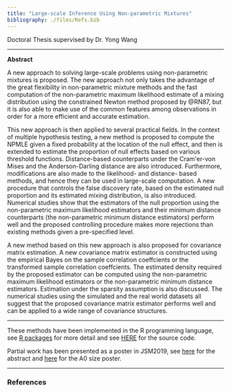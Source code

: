 ```yaml
---
title: "Large-scale Inference Using Non-parametric Mixtures"
bibliography: ./files/Refs.bib
---
```


Doctoral Thesis supervised by Dr. Yong Wang

***
**Abstract**

A new approach to solving large-scale problems using non-parametric mixtures is 
proposed. The new approach not only takes the advantage of the great flexibility
in non-parametric mixture methods and the fast computation of the non-parametric
maximum likelihood estimate of a mixing distribution using the constrained 
Newton method proposed by @RN87, but it is also able to make use of the 
common features among observations in order for a more efficient and accurate 
estimation.

This new approach is then applied to several practical fields. In the context of
multiple hypothesis testing, a new method is proposed to compute the NPMLE given
a fixed probability at the location of the null effect, and then is extended to 
estimate the proportion of null effects based on various threshold functions. 
Distance-based counterparts under the Cram\'er-von Mises and the 
Anderson-Darling distance are also introduced. Furthermore, modifications are 
also made to the likelihood- and distance- based methods, and hence they can be 
used in large-scale computation. A new procedure that controls the false 
discovery rate, based on the estimated null proportion and its estimated mixing 
distribution, is also introduced. Numerical studies show that the estimators of 
the null proportion using the non-parametric maximum likelihood estimators and 
their minimum distance counterparts (the non-parametric minimum distance 
estimators) perform well and the proposed controlling procedure makes more 
rejections than existing methods given a pre-specified level.

A new method based on this new approach is also proposed for covariance matrix 
estimation. A new covariance matrix estimator is constructed using the empirical
Bayes on the sample correlation coeffcients or the transformed sample 
correlation coeffcients. The estimated density required by the proposed 
estimator can be computed using the non-parametric maximum likelihood estimators
or the non-parametric minimum distance estimators. Estimation under the sparsity
assumption is also discussed. The numerical studies using the simulated and the
real world datasets all suggest that the proposed covariance matrix estimator 
performs well and can be applied to a wide range of covariance structures.

***

These methods have been implemented in the R programming language, see 
[R packages](./rpackages.html) for more detail and see 
[HERE](https://github.com/xiangjiexue/npfixedcompR) for the source code.

Partial work has been presented as a poster in JSM2019, see 
[here](https://ww2.amstat.org/meetings/jsm/2019/onlineprogram/AbstractDetails.cfm?abstractid=304336) for the abstract and [here](./files/poster.pdf) for the A0 size poster.

***

### References
